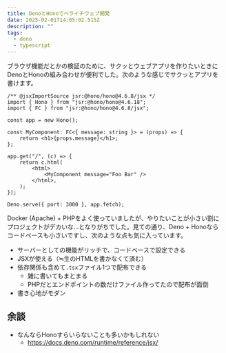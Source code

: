 ```yaml
---
title: DenoとHonoでペライチウェブ開発
date: 2025-02-01T14:05:02.515Z
description: ""
tags:
  - deno
  - typescript
---
```


ブラウザ機能だとかの検証のために、サクッとウェブアプリを作りたいときにDenoとHonoの組み合わせが便利でした。次のような感じでサクッとアプリを書けます。

```tsx
/** @jsxImportSource jsr:@hono/hono@4.6.8/jsx */
import { Hono } from "jsr:@hono/hono@4.6.18";
import { FC } from "jsr:@hono/hono@4.6.8/jsx";

const app = new Hono();

const MyComponent: FC<{ message: string }> = (props) => {
    return <h1>{props.message}</h1>;
};

app.get("/", (c) => {
    return c.html(
        <html>
            <MyComponent message="Foo Bar" />
        </html>,
    );
});

Deno.serve({ port: 3000 }, app.fetch);
```

Docker (Apache) + PHPをよく使っていましたが、やりたいことが小さい割にプロジェクトがデカいな...となりがちでした。見ての通り、Deno + Honoならコードベースも小さいですし、次のような点も気に入っています。

- サーバーとしての機能がリッチで、コードベースで設定できる
- JSXが使える（≒生のHTMLを書かなくて済む）
- 依存関係も含めて`.tsx`ファイル1つで配布できる
  - 雑に書いてもまとまる
  - PHPだとエンドポイントの数だけファイル作ってたので配布が面倒
- 書き心地がモダン

## 余談

- なんならHonoすらいらないことも多いかもしれない
  - https://docs.deno.com/runtime/reference/jsx/

